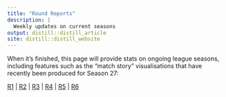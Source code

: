 ```yaml
---
title: "Round Reports"
description: |
  Weekly updates on current seasons
output: distill::distill_article
site: distill::distill_website
---
```


When it's finished, this page will provide stats on ongoing league seasons, including features such as the "match story" visualisations that have recently been produced for Season 27:

[R1](temp/s27_r1_allmatches.pdf) | [R2](temp/s27_r2_allmatches.pdf) | [R3](temp/s27_r3_allmatches.pdf) | [R4](temp/s27_r4_allmatches.pdf) | [R5](temp/s27_r5_allmatches.pdf) | [R6](temp/s27_r6_allmatches.pdf)